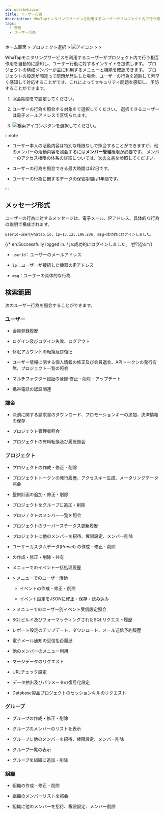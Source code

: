 ```yaml
---
id: userbehavior
title: ユーザー行為
description: WhaTapモニタリングサービスを利用するユーザーがプロジェクト内で行う相互作用を自動的に感知し、ユーザー行動に対するインサイトを提供します。
tags:
  - 管理
  - ユーザー行為
---
```


ホーム画面 > プロジェクト選択 > ![アイコン](/img/ic-sitemap.svg) <Cmdname sid="sitemap" className="uitext" /> > <Cmdname sid="side_management" className="uitext" /> > <Cmdname sid="side_userBehavior" className="uitext" />

WhaTapモニタリングサービスを利用するユーザーがプロジェクト内で行う相互作用を自動的に感知し、ユーザー行動に対するインサイトを提供します。 プロジェクトの構成メンバーが主に利用するメニューと機能を確認できます。 プロジェクトの設定が間違って問題が発生した場合、ユーザーの行為を追跡して素早く感知して対応することができ、これによってセキュリティ問題を感知し、予防することができます。

<ImgLang img='management-userbehavior.png' desc='ユーザー行為' />

1. 照会期間を<Cmdname sid="time_selector" className="uitext" />で設定してください。

2. ユーザーの行為を照会する対象を<Cmdname sid="account_email" className="uitext" />で選択してください。 選択できるユーザーは電子メールアドレスで区切られます。

3. ![検索アイコン](/img/ico-btn-search.png)ボタンを選択してください。

:::note

- ユーザー本人の活動内容は特別な権限なしで照会することができますが、他のメンバーの活動内容を照会するには**メンバー管理**権限が必要です。 メンバーのアクセス権限の体系の詳細については、[次の文書](../project/project-structure#project-auth)を参照してください。

- ユーザーの行為を照会できる最大時間は62日です。

- ユーザーの行為に関するデータの保管期間は1年間です。

:::

## メッセージ形式

ユーザーの行為に対するメッセージは、電子メール、IPアドレス、具体的な行為の説明で構成されます。

```text title='Example'
userId=user@whatap.io, ip=13.125.196.206, msg=成功的にログインしました。
```

{/* en:Successfully logged in. / ja:成功的にログインしました。 번역참조*/}

- `userId`：ユーザーのメールアドレス

- `ip`：ユーザーが接続した機器のIPアドレス

- `msg`：ユーザーの具体的な行為

## 検索範囲

次のユーザー行為を照会することができます。

### ユーザー

- 会員登録履歴

- ログイン及びログイン失敗、ログアウト

- 休眠アカウントの転換及び復旧

- ユーザー情報に関する個人情報の修正及び会員退会、APIトークンの発行有無、プロジェクト一覧の照会

- マルチファクター認証の登録·修正・削除・アップデート

- 携帯電話の認証関連

### 課金

- 決済に関する請求書のダウンロード、プロモーションキーの追加、決済情報の保存

- プロジェクト管理者照会

- プロジェクトの有料転換及び履歴照会

### プロジェクト

- プロジェクトの作成・修正・削除

- プロジェクトトークンの発行履歴、アクセスキー生成、メータリングデータ照会

- 整備計画の追加・修正・削除

- プロジェクトをグループに追加・削除

- プロジェクトのメンバー一覧を照会

- プロジェクトのサーバーステータス更新履歴

- プロジェクトに他のメンバーを招待、権限設定、メンバー削除

- ユーザーカスタムデータ(Preset) の作成・修正・削除

- <Cmdname sid="flexboard" className="uitext" />の作成・修正・削除・共有

- <Cmdname sid="side_integratedRealtimeAlert" className="uitext" />メニューでのイベント一括処理履歴

- <Cmdname sid="side_event" className="uitext" /> &gt; <Cmdname sid="side_eventSetting" className="uitext" />メニューでのユーザー活動

  - イベントの作成・修正・削除

  - イベント設定をJSONに修正・保存・読み込み

- <Cmdname sid="side_event" className="uitext" /> &gt; <Cmdname sid="side_eventNoti" className="uitext" />メニューでのユーザー別イベント受信設定照会

- SQLビルド及びフォーマッティングされたSQLリクエスト履歴

- レポート設定のアップデート、ダウンロード、メール送信予約履歴

- 電子メール通知の受信拒否履歴

- 他のメンバーの<Cmdname sid="side_userBehavior" className="uitext" />メニュー利用

- マージデータのリクエスト

- URLチェック設定

- データ抽出及びパラメータの復号化設定

- Database製品プロジェクトのセッションキルのリクエスト

### グループ

- グループの作成・修正・削除

- グループのメンバーのリストを表示 

- グループに他のメンバーを招待、権限設定、メンバー削除

- グループ一覧の表示

- グループを組織に追加・削除

### 組織

- 組織の作成・修正・削除

- 組織のメンバーリストを照会 

- 組織に他のメンバーを招待、権限設定、メンバー削除
